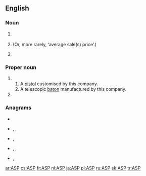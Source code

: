 {{also|asp|Asp}}
==English==
===Noun===
{{en-noun}}
# {{lb|en|computing}} {{initialism of|w:application service provider}}
# {{lb|en|finance}} {{initialism of|w:average selling price}} (Or, more rarely, ‘average sale(s) price’.)
# {{lb|en|military}} {{initialism of|w:ammunition dump|ammunition supply point}}

===Proper noun===
{{wikipedia|ASP, Inc.}}
{{en-proper noun}}

#{{acronym of|w:ASP, Inc.|Armament Systems and Procedures|dot=, a US manufacturer of batons, restraints, and other products targeted at police and security.}}
##A [[pistol]] customised by this company.
##A telescopic [[baton]] manufactured by this company.
#{{initialism of|w:Active Server Pages}}

===Anagrams===
* {{l|en|APS}}
* {{l|en|pas}}, {{l|en|Pas}}, {{l|en|PAs}}
* {{l|en|Psa.}}, {{l|en|PSA}}
* {{l|en|sap}}, {{l|en|s.ap.}}, {{l|en|SAP}}
* {{l|en|spa}}, {{l|en|Spa}}

[[ar:ASP]]
[[cs:ASP]]
[[fr:ASP]]
[[nl:ASP]]
[[ja:ASP]]
[[pl:ASP]]
[[ru:ASP]]
[[sk:ASP]]
[[tr:ASP]]